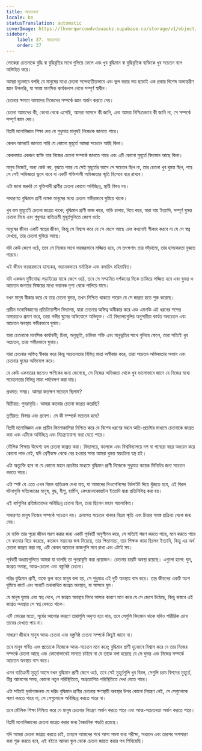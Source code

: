 ```yaml
---
title: সচেতনতা
locale: bn
statusTranslation: automatic
coverImage: https://lhvmrqwrcowdvduuaukz.supabase.co/storage/v1/object/public/strapi-uploads/small_cover-educacion-fundamental.webp-2d51a7828a2b1309555be27f7e2a61a0.webp
sidebar:
    label: 37. সচেতনতা
    order: 37
---
```

লোকেরা চেতনাকে বুদ্ধি বা বুদ্ধিবৃত্তির সাথে গুলিয়ে ফেলে এবং খুব বুদ্ধিমান বা বুদ্ধিবৃত্তিক ব্যক্তিকে খুব সচেতন বলে অভিহিত করে।

আমরা দৃঢ়ভাবে বলছি যে মানুষের মধ্যে চেতনা সন্দেহাতীতভাবে এবং ভুল করার ভয় ছাড়াই এক প্রকার বিশেষ অভ্যন্তরীণ জ্ঞান উপলব্ধি, যা সমস্ত মানসিক কার্যকলাপ থেকে সম্পূর্ণ স্বাধীন।

চেতনার ক্ষমতা আমাদের নিজেদের সম্পর্কে জ্ঞান অর্জন করতে দেয়।

চেতনা আমাদের কী, কোথা থেকে এসেছি, আমরা আসলে কী জানি, এবং আমরা নিশ্চিতভাবে কী জানি না, সে সম্পর্কে সম্পূর্ণ জ্ঞান দেয়।

বিপ্লবী মনোবিজ্ঞান শিক্ষা দেয় যে শুধুমাত্র মানুষই নিজেকে জানতে পারে।

কেবল আমরাই জানতে পারি যে কোনো মুহূর্তে আমরা সচেতন আছি কিনা।

কেবলমাত্র একজন ব্যক্তি তার নিজের চেতনা সম্পর্কে জানতে পারে এবং এটি কোনো মুহূর্তে বিদ্যমান আছে কিনা।

মানুষ নিজেই, অন্য কেউ নয়, বুঝতে পারে যে সেই মুহূর্তের আগে সে সচেতন ছিল না, তার চেতনা খুব ঘুমন্ত ছিল, পরে সে সেই অভিজ্ঞতা ভুলে যাবে বা একটি শক্তিশালী অভিজ্ঞতার স্মৃতি হিসেবে ধরে রাখবে।

এটা জানা জরুরি যে যুক্তিবাদী প্রাণীর চেতনা কোনো অবিচ্ছিন্ন, স্থায়ী বিষয় নয়।

সাধারণত বুদ্ধিমান প্রাণী নামক মানুষের মধ্যে চেতনা গভীরভাবে ঘুমিয়ে থাকে।

খুব কম মুহূর্তেই চেতনা জাগ্রত থাকে; বুদ্ধিমান প্রাণী কাজ করে, গাড়ি চালায়, বিয়ে করে, মারা যায় ইত্যাদি, সম্পূর্ণ ঘুমন্ত চেতনা নিয়ে এবং শুধুমাত্র ব্যতিক্রমী মুহূর্তগুলিতে জেগে ওঠে:

মানুষের জীবন একটি স্বপ্নের জীবন, কিন্তু সে বিশ্বাস করে যে সে জেগে আছে এবং কখনোই স্বীকার করবে না যে সে স্বপ্ন দেখছে, তার চেতনা ঘুমিয়ে আছে।

যদি কেউ জেগে ওঠে, তবে সে নিজের সাথে ভয়ঙ্করভাবে লজ্জিত হবে, সে তৎক্ষণাৎ তার ভাঁড়ামো, তার হাস্যকরতা বুঝতে পারবে।

এই জীবন ভয়ঙ্করভাবে হাস্যকর, ভয়ানকভাবে মর্মান্তিক এবং কদাচিৎ মহিমান্বিত।

যদি একজন মুষ্টিযোদ্ধা লড়াইয়ের মাঝে জেগে ওঠে, তবে সে সম্মানিত দর্শকদের দিকে তাকিয়ে লজ্জিত হবে এবং ঘুমন্ত ও অচেতন জনতার বিস্ময়ের মধ্যে ভয়ানক দৃশ্য থেকে পালিয়ে যাবে।

যখন মানুষ স্বীকার করে যে তার চেতনা ঘুমন্ত, তখন নিশ্চিত থাকতে পারেন যে সে জাগ্রত হতে শুরু করেছে।

প্রাচীন মনোবিজ্ঞানের প্রতিক্রিয়াশীল বিদ্যালয়, যারা চেতনার অস্তিত্ব অস্বীকার করে এবং এমনকি এই ধরনের শব্দের অসারতাও প্রমাণ করে, তারা গভীর ঘুমের অভিযোগে অভিযুক্ত। এই বিদ্যালয়গুলির অনুসারীরা কার্যত অবচেতন এবং অচেতন অবস্থায় গভীরভাবে ঘুমায়।

যারা চেতনাকে মানসিক কার্যাবলী; চিন্তা, অনুভূতি, চালিকা শক্তি এবং অনুভূতির সাথে গুলিয়ে ফেলে, তারা সত্যিই খুব অচেতন, তারা গভীরভাবে ঘুমায়।

যারা চেতনার অস্তিত্ব স্বীকার করে কিন্তু সচেতনতার বিভিন্ন মাত্রা অস্বীকার করে, তারা সচেতন অভিজ্ঞতার অভাব এবং চেতনার ঘুমের অভিযোগ করে।

যে কেউ একবারের জন্যেও ক্ষণিকের জন্য জেগেছে, সে নিজের অভিজ্ঞতা থেকে খুব ভালোভাবে জানে যে নিজের মধ্যে সচেতনতার বিভিন্ন মাত্রা পর্যবেক্ষণ করা যায়।

প্রথমত: সময়। আমরা কতক্ষণ সচেতন ছিলাম?

দ্বিতীয়ত: পুনরাবৃত্তি। আমরা কতবার চেতনা জাগ্রত করেছি?

তৃতীয়ত: বিস্তার এবং প্রবেশ। সে কী সম্পর্কে সচেতন হবে?

বিপ্লবী মনোবিজ্ঞান এবং প্রাচীন ফিলোকালিয়া নিশ্চিত করে যে বিশেষ ধরণের মহান অতি-প্রচেষ্টার মাধ্যমে চেতনাকে জাগ্রত করা এবং এটিকে অবিচ্ছিন্ন এবং নিয়ন্ত্রণযোগ্য করা যেতে পারে।

মৌলিক শিক্ষার উদ্দেশ্য হল চেতনা জাগ্রত করা। বিদ্যালয়ে, কলেজে এবং বিশ্ববিদ্যালয়ে দশ বা পনেরো বছর অধ্যয়ন করে কোনো লাভ নেই, যদি শ্রেণীকক্ষ থেকে বের হওয়ার সময় আমরা ঘুমন্ত স্বয়ংক্রিয় যন্ত্র হই।

এটা অত্যুক্তি হবে না যে কোনো মহান প্রচেষ্টার মাধ্যমে বুদ্ধিমান প্রাণী নিজেকে শুধুমাত্র কয়েক মিনিটের জন্য সচেতন করতে পারে।

এটা স্পষ্ট যে এতে এখন বিরল ব্যতিক্রম দেখা যায়, যা আমাদের দিওগেনিসের টর্চলাইট দিয়ে খুঁজতে হবে, এই বিরল ঘটনাগুলি সত্যিকারের মানুষ, বুদ্ধ, যীশু, হার্মিস, কেৎজালকোয়াটল ইত্যাদি দ্বারা প্রতিনিধিত্ব করা হয়।

এই ধর্মগুলির প্রতিষ্ঠাতাদের অবিচ্ছিন্ন চেতনা ছিল, তারা ছিলেন মহান আলোকিত।

সাধারণত মানুষ নিজের সম্পর্কে সচেতন নয়। ক্রমাগত সচেতন থাকার বিভ্রম স্মৃতি এবং চিন্তার সমস্ত প্রক্রিয়া থেকে জন্ম নেয়।

যে ব্যক্তি তার পুরো জীবন স্মরণ করার জন্য একটি পূর্ববর্তী অনুশীলন করে, সে সত্যিই স্মরণ করতে পারে, মনে করতে পারে সে কতবার বিয়ে করেছে, কতজন সন্তানের জন্ম দিয়েছে, তার পিতামাতা, তার শিক্ষক কারা ছিলেন ইত্যাদি, কিন্তু এর অর্থ চেতনা জাগ্রত করা নয়, এটি কেবল অচেতন কাজগুলি মনে রাখা এবং এটাই সব।

পূর্ববর্তী অধ্যায়গুলিতে আমরা যা বলেছি তা পুনরাবৃত্তি করা প্রয়োজন। চেতনার চারটি অবস্থা রয়েছে। এগুলো হলো: ঘুম, জাগ্রত অবস্থা, আত্ম-চেতনা এবং বস্তুনিষ্ঠ চেতনা।

দরিদ্র বুদ্ধিমান প্রাণী, যাকে ভুল করে মানুষ বলা হয়, সে শুধুমাত্র এই দুটি অবস্থায় বাস করে। তার জীবনের একটি অংশ ঘুমিয়ে কাটে এবং অন্যটি তথাকথিত জাগ্রত অবস্থায়, যা আসলে ঘুম।

যে মানুষ ঘুমায় এবং স্বপ্ন দেখে, সে জাগ্রত অবস্থায় ফিরে আসার কারণে মনে করে যে সে জেগে উঠেছে, কিন্তু বাস্তবে এই জাগ্রত অবস্থায় সে স্বপ্ন দেখতে থাকে।

এটি ভোরের মতো, সূর্যের আলোর কারণে তারাগুলি অদৃশ্য হয়ে যায়, তবে সেগুলি বিদ্যমান থাকে যদিও শারীরিক চোখ তাদের দেখতে পায় না।

সাধারণ জীবনে মানুষ আত্ম-চেতনা এবং বস্তুনিষ্ঠ চেতনা সম্পর্কে কিছুই জানে না।

তবে মানুষ গর্বিত এবং প্রত্যেকে নিজেকে আত্ম-সচেতন মনে করে; বুদ্ধিমান প্রাণী দৃঢ়ভাবে বিশ্বাস করে যে তার নিজের সম্পর্কে চেতনা আছে এবং কোনোভাবেই মানতে চাইবে না যে তাকে বলা হয়েছে যে সে ঘুমন্ত এবং নিজের সম্পর্কে অচেতন অবস্থায় বাস করে।

এমন ব্যতিক্রমী মুহূর্ত আসে যখন বুদ্ধিমান প্রাণী জেগে ওঠে, তবে সেই মুহূর্তগুলি খুব বিরল, সেগুলি চরম বিপদের মুহূর্তে, তীব্র আবেগের সময়, কোনো নতুন পরিস্থিতিতে, অপ্রত্যাশিত পরিস্থিতিতে দেখা যেতে পারে।

এটা সত্যিই দুর্ভাগ্যজনক যে দরিদ্র বুদ্ধিমান প্রাণীর চেতনার ক্ষণস্থায়ী অবস্থার উপর কোনো নিয়ন্ত্রণ নেই, সে সেগুলোকে স্মরণ করতে পারে না, সে সেগুলোকে অবিচ্ছিন্ন করতে পারে না।

তবে মৌলিক শিক্ষা নিশ্চিত করে যে মানুষ চেতনার নিয়ন্ত্রণ অর্জন করতে পারে এবং আত্ম-সচেতনতা অর্জন করতে পারে।

বিপ্লবী মনোবিজ্ঞানের চেতনা জাগ্রত করার জন্য বৈজ্ঞানিক পদ্ধতি রয়েছে।

যদি আমরা চেতনা জাগ্রত করতে চাই, তাহলে আমাদের পথে আসা সমস্ত বাধা পরীক্ষা, অধ্যয়ন এবং তারপর অপসারণ করা শুরু করতে হবে, এই বইতে আমরা স্কুল থেকে চেতনা জাগ্রত করার পথ শিখিয়েছি।

